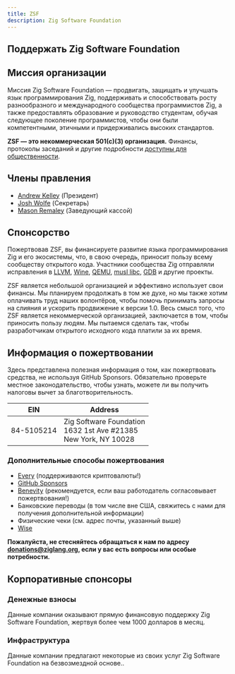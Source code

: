 ```yaml
---
title: ZSF
description: Zig Software Foundation
---
```


## Поддержать Zig Software Foundation



## Миссия организации
Миссия Zig Software Foundation — продвигать, защищать и улучшать язык программирования Zig, поддерживать и способствовать росту разнообразного и международного сообщества программистов Zig, а также предоставлять образование и руководство студентам, обучая следующее поколение программистов, чтобы они были компетентными, этичными и придерживались высоких стандартов.

**ZSF — это некоммерческая 501(c)(3) организация.** Финансы, протоколы заседаний и другие подробности [доступны для общественности](https://drive.google.com/drive/folders/1ucHARxVbhrBbuZDbhrGHYDTsYAs8_bMH?usp=sharing).

## Члены правления

- [Andrew Kelley](https://andrewkelley.me/) (Президент)
- [Josh Wolfe](https://github.com/thejoshwolfe/) (Секретарь)
- [Mason Remaley](https://twitter.com/masonremaley/) (Заведующий кассой)

## Спонсорство

Пожертвовав ZSF, вы финансируете развитие языка программирования Zig и его экосистемы, что, в свою очередь, приносит пользу всему сообществу открытого кода. Участники сообщества Zig отправляли исправления в [LLVM](https://llvm.org/), [Wine](https://winehq.org/), [QEMU](https://qemu.org/), [musl libc](https://musl.libc.org/), [GDB](https://www.gnu.org/software/gdb/) и другие проекты.

ZSF является небольшой организацией и эффективно использует свои финансы. Мы планируем продолжать в том же духе, но мы также хотим оплачивать труд наших волонтёров, чтобы помочь принимать запросы на слияния и ускорить продвижение к версии 1.0. Весь смысл того, что ZSF является некоммерческой организацией, заключается в том, чтобы приносить пользу людям. Мы пытаемся сделать так, чтобы разработчикам открытого исходного кода платили за их время.

## Информация о пожертвовании
Здесь представлена полезная информация о том, как пожертвовать средства, не используя GitHub Sponsors. Обязательно проверьте местное законодательство, чтобы узнать, можете ли вы получить налоговы вычет за благотворительность.


|   **EIN**   | **Address** |
|-|-|
| 84-5105214 | Zig Software Foundation  <br/> 1632 1st Ave #21385  <br/> New York, NY 10028|

### Дополнительные способы пожертвования
- [Every](https://www.every.org/zig-software-foundation-inc/) (поддерживаются криптовалюты!)
- [GitHub Sponsors](https://github.com/sponsors/ziglang)
- [Benevity](https://benevity.com) (рекомендуется, если ваш работодатель согласовывает пожертвования!)
- Банковские переводы (в том числе вне США, свяжитесь с нами для получения дополнительной информации)
- Физические чеки (см. адрес почты, указанный выше)
- [Wise](https://wise.com)

**Пожалуйста, не стесняйтесь обращаться к нам по адресу donations@ziglang.org, если у вас есть вопросы или особые потребности.**

## Корпоративные спонсоры

### Денежные взносы
Данные компании оказывают прямую финансовую поддержку Zig Software Foundation, жертвуя более чем 1000 долларов в месяц.

<MonetarySponsorLogos/>

### Инфраструктура
Данные компании предлагают некоторые из своих услуг Zig Software Foundation на безвозмездной основе..


<ServicesSponsorLogos/>
